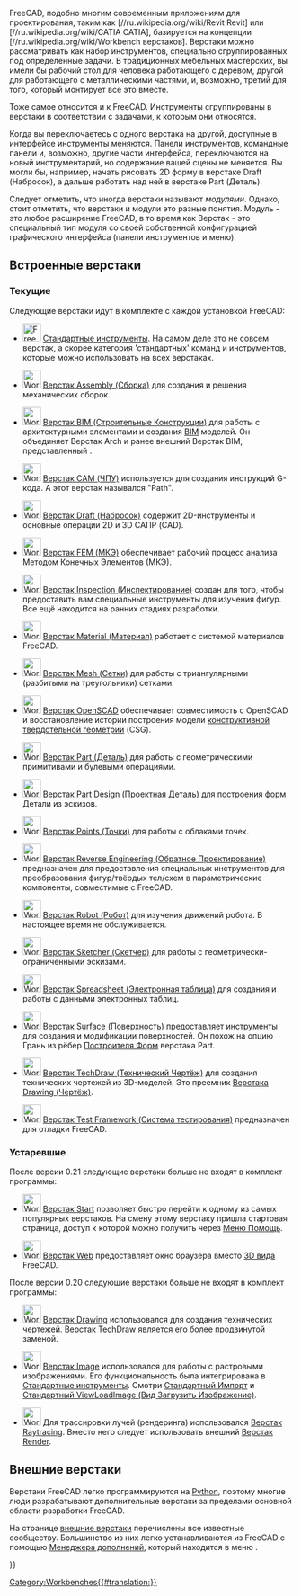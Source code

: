 <languages/>

<div class="mw-translate-fuzzy">
{{Docnav/ru
|[[Property_editor/ru|Редактор свойств]]
|[[Std_Base/ru|Стандартные инструменты]]
|IconL=
|IconR=Freecad.svg
}}
</div>

FreeCAD, подобно многим современным приложениям для проектирования, таким как [//ru.wikipedia.org/wiki/Revit Revit] или [//ru.wikipedia.org/wiki/CATIA CATIA], базируется на концепции [//ru.wikipedia.org/wiki/Workbench верстаков]. Верстаки можно рассматривать как набор инструментов, специально сгруппированных под определенные задачи. В  традиционных мебельных мастерских, вы имели бы рабочий стол для человека работающего с деревом, другой для работающего с металлическими частями, и, возможно, третий для того, который монтирует все это вместе.

Тоже самое относится и к FreeCAD. Инструменты сгруппированы в верстаки в соответствии с задачами, к которым они относятся.

Когда вы переключаетесь с одного верстака на другой,  доступные в интерфейсе инструменты меняются. Панели инструментов, командные панели и, возможно, другие части интерфейса, переключаются на новый инструментарий, но содержание вашей сцены не меняется. Вы могли бы, например, начать рисовать 2D форму  в верстаке Draft (Набросок), а дальше работать над ней в верстаке Part (Деталь).

Следует отметить, что иногда верстаки называют ''модулями''. Однако, стоит отметить, что верстаки и модули это разные понятия. Модуль - это любое расширение FreeCAD, в то время как Верстак - это специальный тип модуля со своей собственной конфигурацией графического интерфейса (панели инструментов и меню).

<span id="Built-in_workbenches"></span>
== Встроенные верстаки ==

<span id="Current"></span>
=== Текущие ===

Следующие верстаки идут в комплекте с каждой установкой FreeCAD:

<!--Перечисленные ниже пункты используются на страницах Workbenches/ru , User_hub/ru и они должны быть полностью идентичны. Соблюдайте это правило.-->
* [[Image:Freecad.svg|32px]] [[Std_Base/ru|Стандартные инструменты]]. На самом деле это не совсем верстак, а скорее категория 'стандартных' команд и инструментов, которые можно использовать на всех верстаках.

* [[Image:Workbench_Assembly.svg|32px]] [[Assembly_Workbench/ru|Верстак Assembly (Сборка)]] для создания и решения механических сборок. {{Version/ru|1.0}}

* [[Image:Workbench_BIM.svg|32px]] [[BIM_Workbench/ru|Верстак BIM (Строительные Конструкции)]] для работы с архитектурными элементами и создания [https://en.wikipedia.org/wiki/Building_information_modeling BIM] моделей. Он объединяет Верстак Arch  и ранее внешний Верстак BIM, представленный {{VersionMinus/ru|0.21}}.

* [[Image:Workbench_CAM.svg|32px]] [[CAM_Workbench/ru|Верстак CAM (ЧПУ)]] используется для создания инструкций G-кода. А {{VersionMinus/ru|0.21}} этот верстак назывался "Path".

* [[Image:Workbench_Draft.svg|32px]] [[Draft_Workbench/ru|Верстак Draft (Набросок)]] содержит 2D-инструменты и основные операции 2D и 3D САПР (CAD).

* [[Image:Workbench_FEM.svg|32px]] [[FEM_Workbench/ru|Верстак FEM (МКЭ)]] обеспечивает рабочий процесс анализа Методом Конечных Элементов (МКЭ).

* [[Image:Workbench_Inspection.svg|32px]] [[Inspection_Workbench/ru|Верстак Inspection (Инспектирование)]] создан для того, чтобы предоставить вам специальные инструменты для изучения фигур. Все ещё находится на ранних стадиях разработки.

* [[Image:Workbench_Material.svg|32px]] [[Material_Workbench/ru|Верстак Material (Материал)]] работает с системой материалов FreeCAD. {{Version/ru|1.0}}

* [[Image:Workbench_Mesh.svg|32px]] [[Mesh_Workbench/ru|Верстак Mesh (Сетки)]] для работы с триангулярными (разбитыми на треугольники) сетками.

* [[Image:Workbench_OpenSCAD.svg|32px]] [[OpenSCAD_Workbench/ru|Верстак OpenSCAD]] обеспечивает совместимость с OpenSCAD и восстановление истории построения модели [[constructive solid geometry/ru|конструктивной твердотельной геометрии]] (CSG).

* [[Image:Workbench_Part.svg|32px]] [[Part_Workbench/ru| Верстак Part (Деталь)]] для работы с геометрическими примитивами и булевыми операциями.

* [[Image:Workbench_PartDesign.svg|32px]] [[PartDesign_Workbench/ru| Верстак Part Design (Проектная Деталь)]] для построения форм Детали из эскизов.

* [[Image:Workbench_Points.svg|32px]] [[Points_Workbench/ru|Верстак Points (Точки)]] для работы с облаками точек.

* [[Image:Workbench_Reverse_Engineering.svg|32px]] [[Reverse_Engineering_Workbench/ru|Верстак Reverse Engineering (Обратное Проектирование)]] предназначен для предоставления специальных инструментов для преобразования фигур/твёрдых тел/схем в параметрические компоненты, совместимые с FreeCAD.

* [[Image:Workbench_Robot.svg|32px]] [[Robot_Workbench/ru|Верстак Robot (Робот)]] для изучения движений робота. В настоящее время не обслуживается.

* [[Image:Workbench_Sketcher.svg|32px]] [[Sketcher_Workbench/ru|Верстак Sketcher (Скетчер)]] для работы с геометрически-ограниченными эскизами.

* [[Image:Workbench_Spreadsheet.svg|32px]] [[Spreadsheet_Workbench/ru|Верстак Spreadsheet (Электронная таблица)]] для создания и работы с данными электронных таблиц.

* [[Image:Workbench_Surface.svg|32px]] [[Surface_Workbench/ru|Верстак Surface (Поверхность)]] предоставляет инструменты для создания и модификации поверхностей. Он похож на опцию Грань из рёбер [[Part_Builder/ru|Построителя Форм]] верстака Part.

* [[Image:Workbench_TechDraw.svg|32px]] [[TechDraw_Workbench/ru|Верстак TechDraw (Технический Чертёж)]] для создания технических чертежей из 3D-моделей. Это преемник [[Drawing_Workbench/ru|Верстака Drawing (Чертёж)]].

* [[Image:Workbench_Test.svg|32px]] [[Testing/ru|Верстак Test Framework (Система тестирования)]] предназначен для отладки FreeCAD.

<span id="Obsolete"></span>
=== Устаревшие ===

После версии 0.21 следующие верстаки больше не входят в комплект программы:

* [[Image:Workbench_Start.svg|32px]] [[Start_Workbench/ru|Верстак Start]] позволяет быстро перейти к одному из самых популярных верстаков. На смену этому верстаку пришла стартовая страница, доступ к которой можно получить через [[Std_Help_Menu/ru|Меню Помощь]].

* [[Image:Workbench_Web.svg|32px]] [[Web_Workbench/ru|Верстак Web]] предоставляет окно браузера вместо [[3D_view/ru|3D вида]] FreeCAD.

После версии 0.20 следующие верстаки больше не входят в комплект программы:

* [[Image:Workbench_Drawing.svg|32px]] [[Drawing_Workbench|Верстак  Drawing]] использовался для создания технических чертежей. [[TechDraw_Workbench|Верстак TechDraw]] является его более продвинутой заменой.

* [[Image:Workbench_Image.svg|32px]] [[Image_Workbench/ru|Верстак Image]] использовался для работы с растровыми изображениями. Его функциональность была интегрирована в [[Std_Base/ru|Стандартные инструменты]]. Смотри [[Std_Import/ru|Стандартный Импорт]] и [[Std_ViewLoadImage/ru|Стандартный ViewLoadImage (Вид Загрузить Изображение)]].

* [[Image:Workbench_Raytracing.svg|32px]] Для трассировки лучей (рендеринга) использовался [[Raytracing_Workbench/ru|Верстак Raytracing]]. Вместо него следует использовать внешний [https://github.com/FreeCAD/FreeCAD-render Верстак Render].

<span id="External_workbenches"></span>
== Внешние верстаки ==

Верстаки FreeCAD легко программируются на [[Python/ru|Python]], поэтому многие люди разрабатывают дополнительные верстаки за пределами основной области разработки FreeCAD.

На странице [[External_workbenches/ru|внешние верстаки]] перечислены все известные сообществу. Большинство из них легко устанавливаются из FreeCAD с помощью [[Std_AddonMgr/ru|Менеджера дополнений]], который находится в меню {{MenuCommand|Инструменты→ [[Image:Std_AddonMgr.svg|24px]] Менеджер дополнений}}. 


<div class="mw-translate-fuzzy">
{{Docnav/ru
|[[Property_editor/ru|Редактор свойств]]
|[[Std_Base/ru|Стандартные инструменты]]
|IconL=
|IconR=Freecad.svg
}}
</div>

{{Userdocnavi{{#translation:}}}}
[[Category:Workbenches{{#translation:}}]]